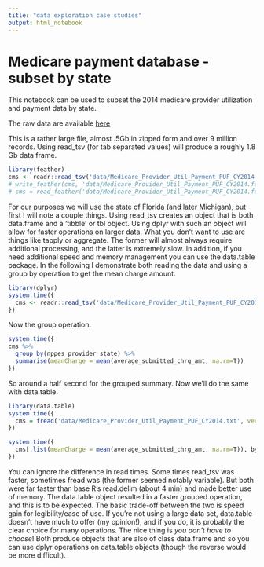 ```yaml
---
title: "data exploration case studies"
output: html_notebook
---
```



# Medicare payment database - subset by state

This notebook can be used to subset the 2014 medicare provider utilization and payment data by state.

The raw data are available [here](http://www.cms.gov/Research-Statistics-Data-and-Systems/Statistics-Trends-and-Reports/Medicare-Provider-Charge-Data/Physician-and-Other-Supplier.html)



This is a rather large file, almost .5Gb in zipped form and over 9 million records.  Using read_tsv (for tab separated values) will produce a roughly 1.8 Gb data frame.

```r
library(feather)
cms <- readr::read_tsv('data/Medicare_Provider_Util_Payment_PUF_CY2014.txt')
# write_feather(cms, 'data/Medicare_Provider_Util_Payment_PUF_CY2014.feather')
# cms = read_feather('data/Medicare_Provider_Util_Payment_PUF_CY2014.feather')
```

For our purposes we will use the state of Florida (and later Michigan), but first I will note a couple things. Using <span class="func"></span>read_tsv creates an object that is both  <span class="objclass">data.frame</span> and a 'tibble' or  <span class="objclass">tbl</span> object.  Using  <span class="pack">dplyr</span> with such an object will allow for faster operations on larger data.  What you don't want to use are things like  <span class="func">tapply</span> or  <span class="func">aggregate</span>. The former will almost always require additional processing, and the latter is extremely slow.  In addition, if you need additional speed and memory management you can use the  <span class="pack">data.table</span> package. In the following I demonstrate both reading the data and using a group by operation to get the mean charge amount.

```r
library(dplyr)
system.time({
  cms <- readr::read_tsv('data/Medicare_Provider_Util_Payment_PUF_CY2014.txt', progress=F)
})
```

Now the group operation.

```r
system.time({
cms %>% 
  group_by(nppes_provider_state) %>% 
  summarise(meanCharge = mean(average_submitted_chrg_amt, na.rm=T))
})
```


So around a half second for the grouped summary.  Now we'll do the same with <span class="pack">data.table</span>.

```r
library(data.table)
system.time({
  cms = fread('data/Medicare_Provider_Util_Payment_PUF_CY2014.txt', verbose=F, showProgress=F)
})
```


```r
system.time({
  cms[,list(meanCharge = mean(average_submitted_chrg_amt, na.rm=T)), by=nppes_provider_state]
})
```

You can ignore the difference in read times. Some times read_tsv was faster, sometimes fread was (the former seemed notably variable). But both were far faster than base R's <span class="func">read.delim</span> (about 4 min) and made better use of memory.  The <span class="objclass">data.table</span> object resulted in a faster grouped operation, and this is to be expected.  The basic trade-off between the two is speed gain for legibility/ease of use.  If you're not using a large data set, <span class="pack">data.table</span> doesn't have much to offer (my opinion!), and if you do, it is probably the clear choice for many operations.  The nice thing is *you don't have to choose*! Both produce objects that are also of class data.frame and so you can use dplyr operations on data.table objects (though the reverse would be more difficult). 


